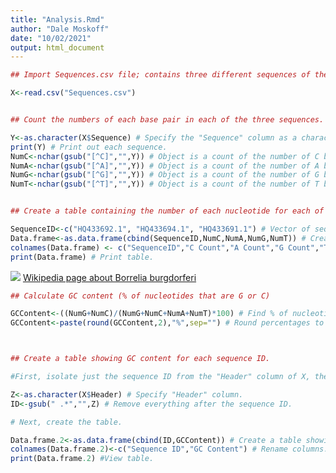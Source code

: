 ```yaml
---
title: "Analysis.Rmd"
author: "Dale Moskoff"
date: "10/02/2021"
output: html_document
---
```


```r
## Import Sequences.csv file; contains three different sequences of the 16S gene of Borrelia burgdorferi and the corresponding headers.

X<-read.csv("Sequences.csv")


## Count the numbers of each base pair in each of the three sequences.

Y<-as.character(X$Sequence) # Specify the "Sequence" column as a character object type.
print(Y) # Print out each sequence.
NumC<-nchar(gsub("[^C]","",Y)) # Object is a count of the number of C base pairs.
NumA<-nchar(gsub("[^A]","",Y)) # Object is a count of the number of A base pairs.
NumG<-nchar(gsub("[^G]","",Y)) # Object is a count of the number of G base pairs.
NumT<-nchar(gsub("[^T]","",Y)) # Object is a count of the number of T base pairs.


## Create a table containing the number of each nucleotide for each of the three sequences.

SequenceID<-c("HQ433692.1", "HQ433694.1", "HQ433691.1") # Vector of sequence IDs that correspond with each row in the data frame.
Data.frame<-as.data.frame(cbind(SequenceID,NumC,NumA,NumG,NumT)) # Create table containing the number of each nucleotide for each of the three sequences.
colnames(Data.frame) <- c("SequenceID","C Count","A Count","G Count","T Count") # Rename columns.
print(Data.frame) # Print table.

```
![](./Bacteria.jpeg)
[Wikipedia page about Borrelia burgdorferi](https://en.wikipedia.org/wiki/Borrelia_burgdorferi)

```r
## Calculate GC content (% of nucleotides that are G or C)

GCContent<-((NumG+NumC)/(NumG+NumC+NumA+NumT)*100) # Find % of nucleotides that are G or C
GCContent<-paste(round(GCContent,2),"%",sep="") # Round percentages to two decimal places and add % sign.



## Create a table showing GC content for each sequence ID.

#First, isolate just the sequence ID from the "Header" column of X, the original input data.

Z<-as.character(X$Header) # Specify "Header" column.
ID<-gsub(" .*","",Z) # Remove everything after the sequence ID.

# Next, create the table.

Data.frame.2<-as.data.frame(cbind(ID,GCContent)) # Create a table showing GC content for each sequence ID.
colnames(Data.frame.2)<-c("Sequence ID","GC Content") # Rename columns.
print(Data.frame.2) #View table.
```
